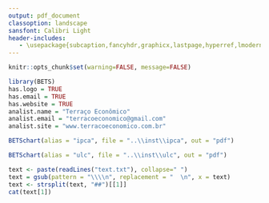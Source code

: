 ```yaml
---
output: pdf_document
classoption: landscape
sansfont: Calibri Light
header-includes:
   - \usepackage{subcaption,fancyhdr,graphicx,lastpage,hyperref,lmodern}
---
```


\fontfamily{lmss}\selectfont

```r
knitr::opts_chunk$set(warning=FALSE, message=FALSE)
```

```r
library(BETS)
has.logo = TRUE
has.email = TRUE
has.website = TRUE 
analist.name = "Terraço Econômico"
analist.email = "terracoeconomico@gmail.com"
analist.site = "www.terracoeconomico.com.br"
```

\def\haslogo{`r as.integer(has.logo)`}
\def\hasemail{`r as.integer(has.email)`} 
\def\haswebsite{`r as.integer(has.website)`} 

\fancypagestyle{plain}{
  \fancyhf{}
  \setlength{\headheight}{45pt} 
  \fancyhead[L]{
    \includegraphics[width=\linewidth,height=40pt]{logo_bets} }
  \fancyhead[R]{
    {\fontfamily{lmss}\selectfont
    {\footnotesize Analysis by} \\
    \ifnum\haslogo = 1
      \includegraphics[width=\linewidth,height=35pt]{logo_terraco} \\
    \else
      `r analist.name` 
    \fi
    \ifnum\haswebsite = 1
      {\small \url{`r analist.site`}}
    \fi
    }
  }
  \fancyfoot[L]{
     {\fontfamily{lmss}\selectfont
     {\small Charts generated by the {\bf BETS R Package} on `r Sys.Date()` $\diamond$ {\bf \url{https://github.com/pedrocostaferreira/BETS}}}}
  }
  \fancyfoot[R]{
    \thepage\  / \pageref{LastPage} }
}
\pagestyle{plain}


```r
BETSchart(alias = "ipca", file = "..\\inst\\ipca", out = "pdf")
```


```r
BETSchart(alias = "ulc", file = "..\\inst\\ulc", out = "pdf")
```

\begin{figure}[h]
\begin{subfigure}{.5\textwidth}
  \centering
  \includegraphics[width=1\linewidth]{ipca}
  \label{ipca}
\end{subfigure}
~
\begin{subfigure}{.5\textwidth}
  \centering
  \includegraphics[width=1\linewidth]{ulc}
  \label{cut}
\end{subfigure}
\end{figure}


```r
text <- paste(readLines("text.txt"), collapse=" ")
text = gsub(pattern = "\\\\n", replacement = "  \n", x = text)
text <- strsplit(text, "##")[[1]]
cat(text[1])
```

\newpage


